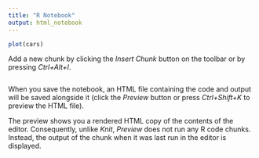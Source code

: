 ```yaml
---
title: "R Notebook"
output: html_notebook
---
```



```r
plot(cars)
```

Add a new chunk by clicking the *Insert Chunk* button on the toolbar or by pressing *Ctrl+Alt+I*.
```r

```


When you save the notebook, an HTML file containing the code and output will be saved alongside it (click the *Preview* button or press *Ctrl+Shift+K* to preview the HTML file).

The preview shows you a rendered HTML copy of the contents of the editor. Consequently, unlike *Knit*, *Preview* does not run any R code chunks. Instead, the output of the chunk when it was last run in the editor is displayed.
